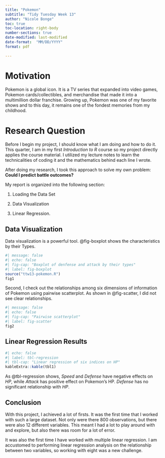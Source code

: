 ```yaml
---
title: "Pokemon"
subtitle: "Tidy Tuesday Week 13"
author: "Nicole Bonge"
toc: true
toc-location: right-body
number-sections: true
date-modified: last-modified
date-format:  "MM/DD/YYYY"
format: pdf
  
---
```

# Motivation

Pokemon is a global icon. It is a TV series that expanded into video games, Pokemon cards/collectibles, and merchandise that made it into a multimillion dollar franchise. Growing up, Pokemon was one of my favorite shows and to this day, it remains one of the fondest memories from my childhood.

# Research Question

Before I begin my project, I should know what I am doing and how to do it. This quarter, I am in my first *Introduction to R* course so my project directly applies the course material. I utilized my lecture notes to learn the technicalities of coding it and the mathematics behind each line I wrote.

After doing my research, I took this approach to solve my own problem: **Could I predict battle outcomes?**

My report is organized into the following section:

1. Loading the Data Set

2. Data Visualization

3. Linear Regression.

## Data Visualization

Data visualization is a powerful tool. @fig-boxplot shows the characteristics by their Types.


```r
#| message: false
#| echo: false
#| fig-cap: "Boxplot of denfense and attack by their types"
#| label: fig-boxplot
source("ttw13-pokemon.R")
fig1
```


Second, I check out the relationships among six dimensions of information of Pokemon using pairwise scatterplot. As shown in @fig-scatter, I did not see clear relationships.
```r
#| message: false
#| echo: false
#| fig-cap: "Pairwise scatterplot"
#| label: fig-scatter
fig2
```
## Linear Regression Results
```r
#| echo: false
#| label: tbl-regression
#| tbl-cap: "Linear regression of six indices on HP"
kableExtra::kable(tbl1)
```
As @tbl-regression shows, *Speed* and *Defense* have negative effects on *HP*, while *Attack* has positive effect on Pokemon's HP. *Defense* has no significant relationship with *HP*.

## Conclusion

With this project, I achieved a lot of firsts. It was the first time that I worked with such a large dataset. Not only were there 800 observations, but there were also 12 different variables. This meant I had a lot to play around with and explore, but also there was room for a lot of error.

It was also the first time I have worked with multiple linear regression. I am accustomed to performing linear regression analysis on the relationship between two variables, so working with eight was a new challenge.
